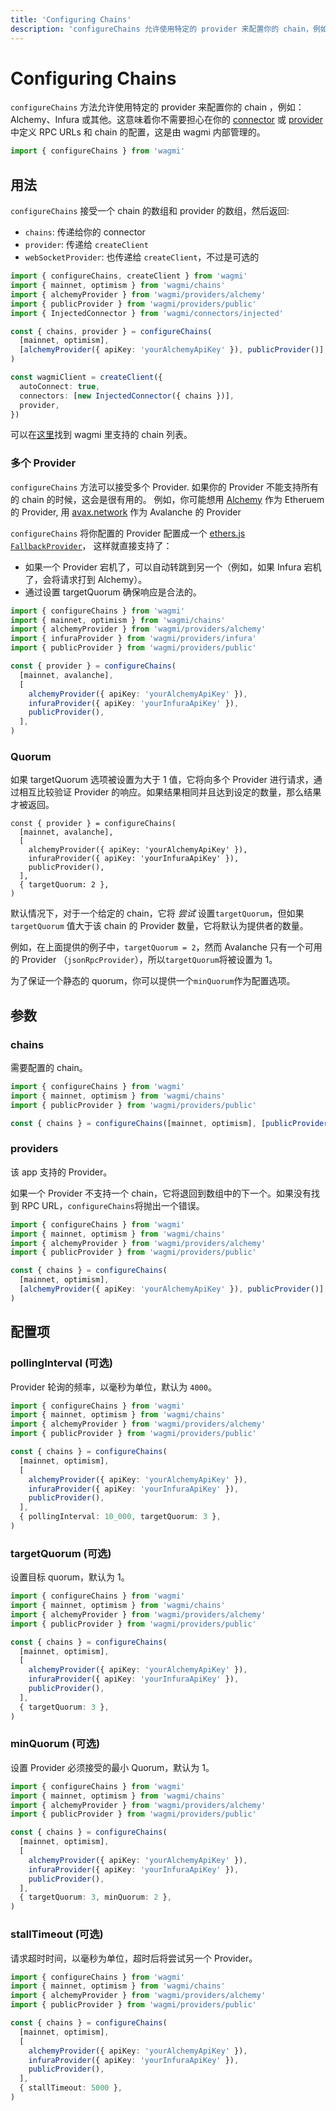 ```yaml
---
title: 'Configuring Chains'
description: 'configureChains 允许使用特定的 provider 来配置你的 chain，例如：Alchemy、Infura 或其他。这意味着你不需要担心在你的 connector 或 provider 中定义 RPC URLs 和 chain 的配置，这是由 wagmi 内部管理的。'
---
```



# Configuring Chains

`configureChains` 方法允许使用特定的 provider 来配置你的 chain ，例如：Alchemy、Infura 或其他。这意味着你不需要担心在你的 [connector](/react/connectors/walletconnect#options) 或 [provider](/react/client#provider-optional) 中定义 RPC URLs 和 chain 的配置，这是由 wagmi 内部管理的。

```ts
import { configureChains } from 'wagmi'
```

## 用法

`configureChains` 接受一个 chain 的数组和 provider 的数组，然后返回:

- `chains`: 传递给你的 connector
- `provider`: 传递给 `createClient`
- `webSocketProvider`: 也传递给 `createClient`，不过是可选的

```ts
import { configureChains, createClient } from 'wagmi'
import { mainnet, optimism } from 'wagmi/chains'
import { alchemyProvider } from 'wagmi/providers/alchemy'
import { publicProvider } from 'wagmi/providers/public'
import { InjectedConnector } from 'wagmi/connectors/injected'

const { chains, provider } = configureChains(
  [mainnet, optimism],
  [alchemyProvider({ apiKey: 'yourAlchemyApiKey' }), publicProvider()],
)

const wagmiClient = createClient({
  autoConnect: true,
  connectors: [new InjectedConnector({ chains })],
  provider,
})
```

可以在[这里](/core/chains)找到 wagmi 里支持的 chain 列表。

### 多个 Provider

`configureChains` 方法可以接受多个 Provider. 如果你的 Provider 不能支持所有的 chain 的时候，这会是很有用的。 例如，你可能想用 [Alchemy](https://alchemy.com) 作为 Etheruem 的 Provider, 用 [avax.network](https://avax.network) 作为 Avalanche 的 Provider

`configureChains` 将你配置的 Provider 配置成一个 [ethers.js `FallbackProvider`](https://docs.ethers.io/v5/api/providers/other/#FallbackProvider)， 这样就直接支持了：

- 如果一个 Provider 宕机了，可以自动转跳到另一个（例如，如果 Infura 宕机了，会将请求打到 Alchemy）。
- 通过设置 targetQuorum 确保响应是合法的。

```ts
import { configureChains } from 'wagmi'
import { mainnet, optimism } from 'wagmi/chains'
import { alchemyProvider } from 'wagmi/providers/alchemy'
import { infuraProvider } from 'wagmi/providers/infura'
import { publicProvider } from 'wagmi/providers/public'

const { provider } = configureChains(
  [mainnet, avalanche],
  [
    alchemyProvider({ apiKey: 'yourAlchemyApiKey' }),
    infuraProvider({ apiKey: 'yourInfuraApiKey' }),
    publicProvider(),
  ],
)
```

### Quorum

如果 targetQuorum 选项被设置为大于 1 值，它将向多个 Provider 进行请求，通过相互比较验证 Provider 的响应。如果结果相同并且达到设定的数量，那么结果才被返回。

```tsx
const { provider } = configureChains(
  [mainnet, avalanche],
  [
    alchemyProvider({ apiKey: 'yourAlchemyApiKey' }),
    infuraProvider({ apiKey: 'yourInfuraApiKey' }),
    publicProvider(),
  ],
  { targetQuorum: 2 },
)
```

默认情况下，对于一个给定的 chain，它将 _尝试_ 设置`targetQuorum`，但如果 `targetQuorum` 值大于该 chain 的 Provider 数量，它将默认为提供者的数量。

例如，在上面提供的例子中，`targetQuorum = 2`，然而 Avalanche 只有一个可用的 Provider （`jsonRpcProvider`），所以`targetQuorum`将被设置为 1。

为了保证一个静态的 quorum，你可以提供一个`minQuorum`作为配置选项。

## 参数

### chains

需要配置的 chain。

```ts {5}
import { configureChains } from 'wagmi'
import { mainnet, optimism } from 'wagmi/chains'
import { publicProvider } from 'wagmi/providers/public'

const { chains } = configureChains([mainnet, optimism], [publicProvider()])
```

### providers

该 app 支持的 Provider。

如果一个 Provider 不支持一个 chain，它将退回到数组中的下一个。如果没有找到 RPC URL，`configureChains`将抛出一个错误。

```ts {7}
import { configureChains } from 'wagmi'
import { mainnet, optimism } from 'wagmi/chains'
import { alchemyProvider } from 'wagmi/providers/alchemy'
import { publicProvider } from 'wagmi/providers/public'

const { chains } = configureChains(
  [mainnet, optimism],
  [alchemyProvider({ apiKey: 'yourAlchemyApiKey' }), publicProvider()],
)
```

## 配置项

### pollingInterval (可选)

Provider 轮询的频率，以毫秒为单位，默认为 `4000`。

```ts {13}
import { configureChains } from 'wagmi'
import { mainnet, optimism } from 'wagmi/chains'
import { alchemyProvider } from 'wagmi/providers/alchemy'
import { publicProvider } from 'wagmi/providers/public'

const { chains } = configureChains(
  [mainnet, optimism],
  [
    alchemyProvider({ apiKey: 'yourAlchemyApiKey' }),
    infuraProvider({ apiKey: 'yourInfuraApiKey' }),
    publicProvider(),
  ],
  { pollingInterval: 10_000, targetQuorum: 3 },
)
```

### targetQuorum (可选)

设置目标 quorum，默认为 1。

```ts {13}
import { configureChains } from 'wagmi'
import { mainnet, optimism } from 'wagmi/chains'
import { alchemyProvider } from 'wagmi/providers/alchemy'
import { publicProvider } from 'wagmi/providers/public'

const { chains } = configureChains(
  [mainnet, optimism],
  [
    alchemyProvider({ apiKey: 'yourAlchemyApiKey' }),
    infuraProvider({ apiKey: 'yourInfuraApiKey' }),
    publicProvider(),
  ],
  { targetQuorum: 3 },
)
```

### minQuorum (可选)

设置 Provider 必须接受的最小 Quorum，默认为 1。

```ts {13}
import { configureChains } from 'wagmi'
import { mainnet, optimism } from 'wagmi/chains'
import { alchemyProvider } from 'wagmi/providers/alchemy'
import { publicProvider } from 'wagmi/providers/public'

const { chains } = configureChains(
  [mainnet, optimism],
  [
    alchemyProvider({ apiKey: 'yourAlchemyApiKey' }),
    infuraProvider({ apiKey: 'yourInfuraApiKey' }),
    publicProvider(),
  ],
  { targetQuorum: 3, minQuorum: 2 },
)
```

### stallTimeout (可选)

请求超时时间，以毫秒为单位，超时后将尝试另一个 Provider。

```ts {13}
import { configureChains } from 'wagmi'
import { mainnet, optimism } from 'wagmi/chains'
import { alchemyProvider } from 'wagmi/providers/alchemy'
import { publicProvider } from 'wagmi/providers/public'

const { chains } = configureChains(
  [mainnet, optimism],
  [
    alchemyProvider({ apiKey: 'yourAlchemyApiKey' }),
    infuraProvider({ apiKey: 'yourInfuraApiKey' }),
    publicProvider(),
  ],
  { stallTimeout: 5000 },
)
```
